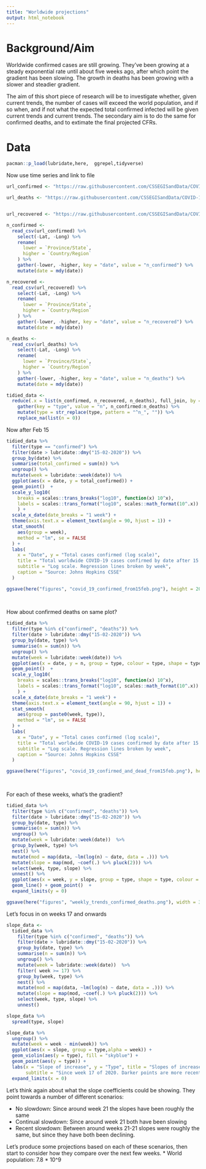 ```yaml
---
title: "Worldwide projections"
output: html_notebook
---
```


# Background/Aim

Worldwide confirmed cases are still growing. They've been growing at a steady exponential rate until about five weeks ago, after which point the gradient has been slowing. The growth in deaths has been growing with a slower and steadier gradient. 

The aim of this short piece of research will be to investigate whether, given current trends, the number of cases will exceed the world population, and if so when, and if not what the expected total confirmed infected will be given current trends and current trends. The secondary aim is to do the same for confirmed deaths, and to extimate the final projected CFRs. 

# Data 

```r
pacman::p_load(lubridate,here,  ggrepel,tidyverse)

```


Now use time series and link to file 

```r
url_confirmed <- "https://raw.githubusercontent.com/CSSEGISandData/COVID-19/master/csse_covid_19_data/csse_covid_19_time_series/time_series_covid19_confirmed_global.csv"

url_deaths <- "https://raw.githubusercontent.com/CSSEGISandData/COVID-19/master/csse_covid_19_data/csse_covid_19_time_series/time_series_covid19_deaths_global.csv"


url_recovered <- "https://raw.githubusercontent.com/CSSEGISandData/COVID-19/master/csse_covid_19_data/csse_covid_19_time_series/time_series_covid19_recovered_global.csv"

```

```r
n_confirmed <- 
  read_csv(url_confirmed) %>% 
    select(-Lat, -Long) %>% 
    rename(
      lower = `Province/State`,
      higher = `Country/Region`
    ) %>% 
    gather(-lower, -higher, key = "date", value = "n_confirmed") %>% 
    mutate(date = mdy(date))

n_recovered <- 
  read_csv(url_recovered) %>% 
    select(-Lat, -Long) %>% 
    rename(
      lower = `Province/State`,
      higher = `Country/Region`
    ) %>% 
    gather(-lower, -higher, key = "date", value = "n_recovered") %>% 
    mutate(date = mdy(date))

n_deaths <- 
  read_csv(url_deaths) %>% 
    select(-Lat, -Long) %>% 
    rename(
      lower = `Province/State`,
      higher = `Country/Region`
    ) %>% 
    gather(-lower, -higher, key = "date", value = "n_deaths") %>% 
    mutate(date = mdy(date))

tidied_data <- 
  reduce(.x = list(n_confirmed, n_recovered, n_deaths), full_join, by = c("lower", "higher", "date")) %>% 
    gather(key = "type", value = "n", n_confirmed:n_deaths) %>% 
    mutate(type = str_replace(type, pattern = "^n_", "")) %>% 
    replace_na(list(n = 0)) 


```


Now after Feb 15


```r
tidied_data %>%
  filter(type == "confirmed") %>%  
  filter(date > lubridate::dmy("15-02-2020")) %>% 
  group_by(date) %>% 
  summarise(total_confirmed = sum(n)) %>% 
  ungroup() %>% 
  mutate(week = lubridate::week(date)) %>% 
  ggplot(aes(x = date, y = total_confirmed)) + 
  geom_point()  + 
  scale_y_log10(  
    breaks = scales::trans_breaks("log10", function(x) 10^x),
    labels = scales::trans_format("log10", scales::math_format(10^.x))
    ) + 
  scale_x_date(date_breaks = "1 week") +
  theme(axis.text.x = element_text(angle = 90, hjust = 1)) +
  stat_smooth(
    aes(group = week),
    method = "lm", se = FALSE
  ) +
  labs(
    x = "Date", y = "Total cases confirmed (log scale)",
    title = "Total worldwide COVID-19 cases confirmed by date after 15 Feb",
    subtitle = "Log scale. Regression lines broken by week",
    caption = "Source: Johns Hopkins CSSE"
  )

ggsave(here("figures", "covid_19_confirmed_from15feb.png"), height = 20, width = 25, units = "cm", dpi = 300)
  
  

```

How about confirmed deaths on same plot?

```r
tidied_data %>%
  filter(type %in% c("confirmed", "deaths")) %>%  
  filter(date > lubridate::dmy("15-02-2020")) %>% 
  group_by(date, type) %>% 
  summarise(n = sum(n)) %>% 
  ungroup() %>% 
  mutate(week = lubridate::week(date)) %>% 
  ggplot(aes(x = date, y = n, group = type, colour = type, shape = type)) + 
  geom_point()  + 
  scale_y_log10(  
    breaks = scales::trans_breaks("log10", function(x) 10^x),
    labels = scales::trans_format("log10", scales::math_format(10^.x))
    ) + 
  scale_x_date(date_breaks = "1 week") +
  theme(axis.text.x = element_text(angle = 90, hjust = 1)) +
  stat_smooth(
    aes(group = paste0(week, type)),
    method = "lm", se = FALSE
  ) +
  labs(
    x = "Date", y = "Total cases confirmed (log scale)",
    title = "Total worldwide COVID-19 cases confirmed by date after 15 Feb",
    subtitle = "Log scale. Regression lines broken by week",
    caption = "Source: Johns Hopkins CSSE"
  )

ggsave(here("figures", "covid_19_confirmed_and_dead_from15feb.png"), height = 20, width = 25, units = "cm", dpi = 300)
  
  

```


For each of these weeks, what's the gradient? 

```r

tidied_data %>%
  filter(type %in% c("confirmed", "deaths")) %>%  
  filter(date > lubridate::dmy("15-02-2020")) %>% 
  group_by(date, type) %>% 
  summarise(n = sum(n)) %>% 
  ungroup() %>% 
  mutate(week = lubridate::week(date))  %>% 
  group_by(week, type) %>%
  nest() %>% 
  mutate(mod = map(data, ~lm(log(n) ~ date, data = .))) %>% 
  mutate(slope = map(mod, ~coef(.) %>% pluck(2))) %>% 
  select(week, type, slope) %>% 
  unnest() %>% 
  ggplot(aes(x = week, y = slope, group = type, shape = type, colour = type)) + 
  geom_line() + geom_point()  + 
  expand_limits(y = 0)

ggsave(here("figures", "weekly_trends_confirmed_deaths.png"), width = 30, height = 20, units = "cm", dpi = 300)

```


Let's focus in on weeks 17 and onwards 

```r
slope_data <- 
  tidied_data %>%
    filter(type %in% c("confirmed", "deaths")) %>%  
    filter(date > lubridate::dmy("15-02-2020")) %>% 
    group_by(date, type) %>% 
    summarise(n = sum(n)) %>% 
    ungroup() %>% 
    mutate(week = lubridate::week(date))  %>%
    filter( week >= 17) %>% 
    group_by(week, type) %>%
    nest() %>% 
    mutate(mod = map(data, ~lm(log(n) ~ date, data = .))) %>% 
    mutate(slope = map(mod, ~coef(.) %>% pluck(2))) %>% 
    select(week, type, slope) %>% 
    unnest() 

slope_data %>% 
  spread(type, slope)
```


```r
slope_data %>% 
  ungroup() %>% 
  mutate(week = week - min(week)) %>%
  ggplot(aes(x = slope, group = type,alpha = week)) + 
  geom_violin(aes(y = type), fill = "skyblue") + 
  geom_point(aes(y = type)) + 
  labs(x = "Slope of increase", y = "Type", title = "Slopes of increases in deaths and confirmed cases",
       subtitle = "Since week 17 of 2020. Darker points are more recent") + 
  expand_limits(x = 0)

```

Let's think again about what the slope coefficients could be showing. They point towards a number of different scenarios: 

* No slowdown: Since around week 21 the slopes have been roughly the same
* Continual slowdown: Since around week 21 both have been slowing 
* Recent slowdown: Between around weeks 21-21 slopes were roughly the same, but since they have both been declining. 

Let's produce some projections based on each of these scenarios, then start to consider how they compare over the next few weeks. 
* World population: 7.8 * 10^9

